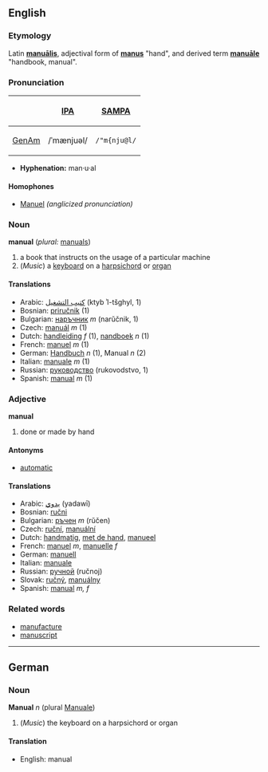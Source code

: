 ==English==
===Etymology===
Latin '''[[manualis|manuālis]]''', adjectival form of '''[[manus]]''' "hand", and derived term '''[[manuale|manuāle]]''' "handbook, manual".

===Pronunciation===
{| border=1 cellpadding=5
! !! [[w:International Phonetic Alphabet|IPA]] !! [[w:SAMPA|SAMPA]]
|-
! [[GenAm]]
| /ˈmænjuəl/ || <tt>/"m{nju@l/</tt>
|}

*'''Hyphenation:''' man·u·al

====Homophones====
*[[Manuel]] ''(anglicized pronunciation)''

===Noun===
'''manual''' (''plural:'' [[manuals]])
# a book that instructs on the usage of a particular machine
# (''Music'') a [[keyboard]] on a [[harpsichord]] or [[organ]]

====Translations====
*Arabic: [[كتيب التشغيل]] (ktyb ʾl-tšghyl, 1)
*Bosnian: [[priručnik]] (1)
*Bulgarian: [[наръчник]] ''m'' (narŭčnik, 1)
*Czech: [[manuál]] ''m'' (1)
*Dutch: [[handleiding]] ''f'' (1), [[nandboek]] ''n'' (1)
*French: [[manuel]] ''m'' (1)
*German: [[Handbuch]] ''n'' (1), Manual ''n'' (2)
*Italian: [[manuale]] ''m'' (1)
*Russian: [[руководство]] (rukovodstvo, 1)
*Spanish: [[manual]] ''m'' (1)


===Adjective===
'''manual'''
# done or made by hand

====Antonyms====
*[[automatic]]

====Translations====
*Arabic: [[يدوي]] (yadawī)
*Bosnian: [[ručni]]
*Bulgarian: [[ръчен]] ''m'' (rŭčen)
*Czech:  [[ruční]], [[manuální]]
*Dutch: [[handmatig]], [[met de hand]], [[manueel]]
*French: [[manuel]] ''m'', [[manuelle]] ''f''
*German: [[manuell]]
*Italian: [[manuale]]
*Russian: [[ручной]] (ručnoj)
*Slovak:  [[ručný]], [[manuálny]]
*Spanish: [[manual]] ''m, f''

===Related words===
*[[manufacture]]
*[[manuscript]]

----
==German==
===Noun===
'''Manual''' ''n'' (plural [[Manuale]])

# (''Music'') the keyboard on a harpsichord or organ

====Translation====
*English: manual